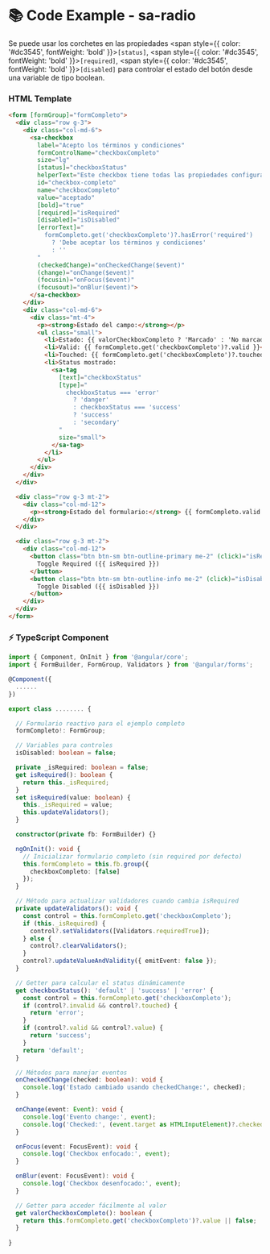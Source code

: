 
<Meta title="Componentes/Forms/Radio/Radio Example" />

# 📚 Code Example - sa-radio

Se puede usar los corchetes en las propiedades <span style={{ color: '#dc3545', fontWeight: 'bold' }}>`[status]`</span>, <span style={{ color: '#dc3545', fontWeight: 'bold' }}>`[required]`</span>, <span style={{ color: '#dc3545', fontWeight: 'bold' }}>`[disabled]`</span> para controlar el estado del botón desde una variable de tipo boolean.

### HTML Template
```html
<form [formGroup]="formCompleto">
  <div class="row g-3">
    <div class="col-md-6">
      <sa-checkbox
        label="Acepto los términos y condiciones"
        formControlName="checkboxCompleto"
        size="lg"
        [status]="checkboxStatus"
        helperText="Este checkbox tiene todas las propiedades configuradas con status dinámico"
        id="checkbox-completo"
        name="checkboxCompleto"
        value="aceptado"
        [bold]="true"
        [required]="isRequired"
        [disabled]="isDisabled"
        [errorText]="
          formCompleto.get('checkboxCompleto')?.hasError('required')
            ? 'Debe aceptar los términos y condiciones'
            : ''
        "
        (checkedChange)="onCheckedChange($event)"
        (change)="onChange($event)"
        (focusin)="onFocus($event)"
        (focusout)="onBlur($event)">
      </sa-checkbox>
    </div>
    <div class="col-md-6">
      <div class="mt-4">
        <p><strong>Estado del campo:</strong></p>
        <ul class="small">
          <li>Estado: {{ valorCheckboxCompleto ? 'Marcado' : 'No marcado' }}</li>
          <li>Valid: {{ formCompleto.get('checkboxCompleto')?.valid }}</li>
          <li>Touched: {{ formCompleto.get('checkboxCompleto')?.touched }}</li>
          <li>Status mostrado:
            <sa-tag
              [text]="checkboxStatus"
              [type]="
                checkboxStatus === 'error'
                  ? 'danger'
                  : checkboxStatus === 'success'
                  ? 'success'
                  : 'secondary'
              "
              size="small">
            </sa-tag>
          </li>
        </ul>
      </div>
    </div>
  </div>

  <div class="row g-3 mt-2">
    <div class="col-md-12">
      <p><strong>Estado del formulario:</strong> {{ formCompleto.valid ? 'Válido' : 'Inválido' }}</p>
    </div>
  </div>

  <div class="row g-3 mt-2">
    <div class="col-md-12">
      <button class="btn btn-sm btn-outline-primary me-2" (click)="isRequired = !isRequired">
        Toggle Required ({{ isRequired }})
      </button>
      <button class="btn btn-sm btn-outline-info me-2" (click)="isDisabled = !isDisabled">
        Toggle Disabled ({{ isDisabled }})
      </button>
    </div>
  </div>
</form>
```

### ⚡ TypeScript Component

```typescript
import { Component, OnInit } from '@angular/core';
import { FormBuilder, FormGroup, Validators } from '@angular/forms';

@Component({
  ......
})

export class ........ {

  // Formulario reactivo para el ejemplo completo
  formCompleto!: FormGroup;

  // Variables para controles
  isDisabled: boolean = false;

  private _isRequired: boolean = false;
  get isRequired(): boolean {
    return this._isRequired;
  }
  set isRequired(value: boolean) {
    this._isRequired = value;
    this.updateValidators();
  }

  constructor(private fb: FormBuilder) {}

  ngOnInit(): void {
    // Inicializar formulario completo (sin required por defecto)
    this.formCompleto = this.fb.group({
      checkboxCompleto: [false]
    });
  }

  // Método para actualizar validadores cuando cambia isRequired
  private updateValidators(): void {
    const control = this.formCompleto.get('checkboxCompleto');
    if (this._isRequired) {
      control?.setValidators([Validators.requiredTrue]);
    } else {
      control?.clearValidators();
    }
    control?.updateValueAndValidity({ emitEvent: false });
  }

  // Getter para calcular el status dinámicamente
  get checkboxStatus(): 'default' | 'success' | 'error' {
    const control = this.formCompleto.get('checkboxCompleto');
    if (control?.invalid && control?.touched) {
      return 'error';
    }
    if (control?.valid && control?.value) {
      return 'success';
    }
    return 'default';
  }

  // Métodos para manejar eventos
  onCheckedChange(checked: boolean): void {
    console.log('Estado cambiado usando checkedChange:', checked);
  }

  onChange(event: Event): void {
    console.log('Evento change:', event);
    console.log('Checked:', (event.target as HTMLInputElement)?.checked);
  }

  onFocus(event: FocusEvent): void {
    console.log('Checkbox enfocado:', event);
  }

  onBlur(event: FocusEvent): void {
    console.log('Checkbox desenfocado:', event);
  }

  // Getter para acceder fácilmente al valor
  get valorCheckboxCompleto(): boolean {
    return this.formCompleto.get('checkboxCompleto')?.value || false;
  }
  
}
```